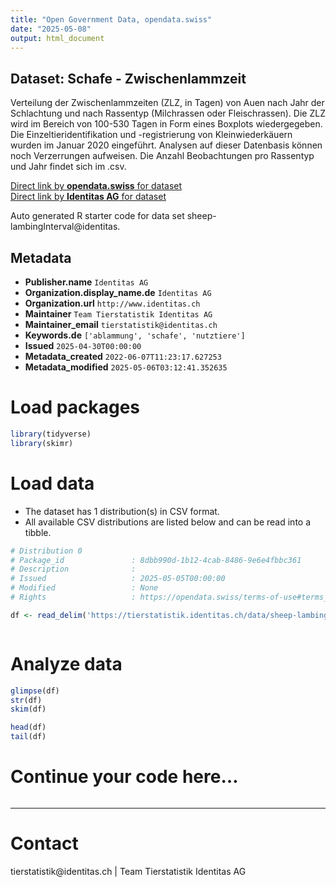 ```yaml
---
title: "Open Government Data, opendata.swiss"
date: "2025-05-08"
output: html_document
---
```


## Dataset: Schafe - Zwischenlammzeit

Verteilung der Zwischenlammzeiten (ZLZ, in Tagen) von Auen nach Jahr der Schlachtung und nach Rassentyp (Milchrassen oder Fleischrassen). Die ZLZ wird im Bereich von 100-530 Tagen in Form eines Boxplots wiedergegeben. Die Einzeltieridentifikation und -registrierung von Kleinwiederkäuern wurden im Januar 2020 eingeführt. Analysen auf dieser Datenbasis können noch Verzerrungen aufweisen. Die Anzahl Beobachtungen pro Rassentyp und Jahr findet sich im .csv.

[Direct link by **opendata.swiss** for dataset](https://opendata.swiss/de/dataset/schafe-zwischenlammzeit-von-auen)<br>
[Direct link by **Identitas AG** for dataset](https://tierstatistik.identitas.ch/)

Auto generated R starter code for data set sheep-lambingInterval@identitas.

## Metadata

- **Publisher.name** `Identitas AG`
- **Organization.display_name.de** `Identitas AG`
- **Organization.url** `http://www.identitas.ch`
- **Maintainer** `Team Tierstatistik Identitas AG`
- **Maintainer_email** `tierstatistik@identitas.ch`
- **Keywords.de** `['ablammung', 'schafe', 'nutztiere']`
- **Issued** `2025-04-30T00:00:00`
- **Metadata_created** `2022-06-07T11:23:17.627253`
- **Metadata_modified** `2025-05-06T03:12:41.352635`


# Load packages

```r

library(tidyverse)
library(skimr)

```

# Load data

-   The dataset has 1 distribution(s) in CSV format.
-   All available CSV distributions are listed below and can be read into a tibble.

```r

# Distribution 0
# Package_id               : 8dbb990d-1b12-4cab-8486-9e6e4fbbc361
# Description              : 
# Issued                   : 2025-05-05T00:00:00
# Modified                 : None
# Rights                   : https://opendata.swiss/terms-of-use#terms_by

df <- read_delim('https://tierstatistik.identitas.ch/data/sheep-lambingInterval.csv')



```

# Analyze data

```r

glimpse(df)
str(df)
skim(df)

head(df)
tail(df)

```

# Continue your code here...

```r

```

------------------------------------------------------------------------

# Contact

tierstatistik@identitas.ch | Team Tierstatistik Identitas AG
